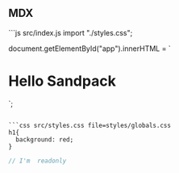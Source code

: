 ## MDX


<Sandpack template="vanilla">
```js src/index.js
import "./styles.css";

document.getElementById("app").innerHTML = `
<h1>Hello Sandpack</h1>
`;

```

```css src/styles.css file=styles/globals.css
h1{
  background: red;
}
```

```js readonly-file.js readOnly
// I'm  readonly
```
</Sandpack>
